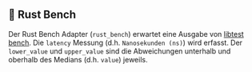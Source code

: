 ## 🦀 Rust Bench

Der Rust Bench Adapter (`rust_bench`) erwartet eine Ausgabe von [libtest bench](https://doc.rust-lang.org/rustc/tests/index.html#benchmarks).
Die `latency` Messung (d.h. `Nanosekunden (ns)`) wird erfasst.
Der `lower_value` und `upper_value` sind die Abweichungen unterhalb und oberhalb des Medians (d.h. `value`) jeweils.